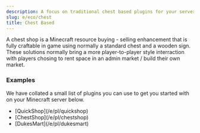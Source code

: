 ```yaml
---
description: A focus on traditional chest based plugins for your servers economy.
slug: e/eco/chest
title: Chest Based
---
```


A chest shop is a Minecraft resource buying - selling enhancement that is fully craftable in game using normally a standard chest and a wooden sign. These solutions normally bring a more player-to-player style interraction with players chosing to rent space in an admin market / build their own market.

### Examples

We have collated a small list of plugins you can use to get you started with on your Minecraft server below.

<ul class="pl-5 list-disc">
    <li>[QuickShop](/e/pl/quickshop)</li>
    <li>[ChestShop](/e/pl/chestshop)</li>
    <li>[DukesMart](/e/pl/dukesmart)</li>
</ul>